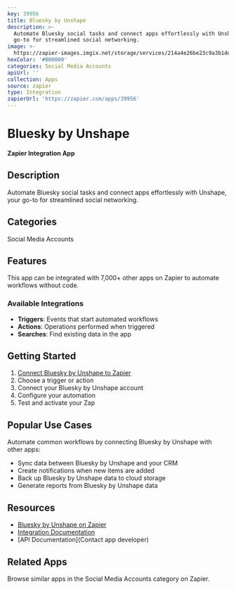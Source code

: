 ```yaml
---
key: 39956
title: Bluesky by Unshape
description: >-
  Automate Bluesky social tasks and connect apps effortlessly with Unshape, your
  go-to for streamlined social networking.
image: >-
  https://zapier-images.imgix.net/storage/services/214a4e26be23c9a3b1decd25eaf3c517.png?auto=format%2Ccompress&ixlib=python-3.0.0&q=50
hexColor: '#000000'
categories: Social Media Accounts
apiUrl: ''
collection: Apps
source: zapier
type: Integration
zapierUrl: 'https://zapier.com/apps/39956'
---
```

# Bluesky by Unshape

**Zapier Integration App**

## Description

Automate Bluesky social tasks and connect apps effortlessly with Unshape, your go-to for streamlined social networking.

## Categories

Social Media Accounts

## Features

This app can be integrated with 7,000+ other apps on Zapier to automate workflows without code.

### Available Integrations

- **Triggers**: Events that start automated workflows
- **Actions**: Operations performed when triggered
- **Searches**: Find existing data in the app

## Getting Started

1. [Connect Bluesky by Unshape to Zapier](https://zapier.com/apps/39956)
2. Choose a trigger or action
3. Connect your Bluesky by Unshape account
4. Configure your automation
5. Test and activate your Zap

## Popular Use Cases

Automate common workflows by connecting Bluesky by Unshape with other apps:

- Sync data between Bluesky by Unshape and your CRM
- Create notifications when new items are added
- Back up Bluesky by Unshape data to cloud storage
- Generate reports from Bluesky by Unshape data

## Resources

- [Bluesky by Unshape on Zapier](https://zapier.com/apps/39956)
- [Integration Documentation](https://zapier.com/apps/39956/integrations)
- [API Documentation](Contact app developer)

## Related Apps

Browse similar apps in the Social Media Accounts category on Zapier.
